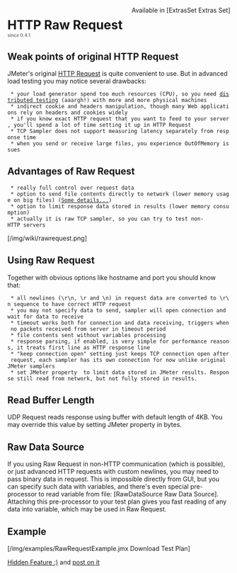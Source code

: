 <div style="float: right" class="plugins_set extras_set">Available in [ExtrasSet Extras Set]</div>
= HTTP Raw Request <sup><font color=gray size="1">since 0.4.1</font></sup>=

== Weak points of original HTTP Request ==
JMeter's original [http://jakarta.apache.org/jmeter/usermanual/component_reference.html#HTTP_Request HTTP Request]
is quite convenient to use. But in advanced load testing you may notice several drawbacks:
  * your load generator spend too much resources (CPU), so you need [http://jakarta.apache.org/jmeter/usermanual/remote-test.html distributed testing] (aaargh!) with more and more physical machines
  * indirect cookie and headers manipulation, though many Web applications rely on headers and cookies widely
  * if you know exact HTTP request that you want to feed to your server, you'll spend a lot of time setting it up in HTTP Request
  * TCP Sampler does not support measuring latency separately from response time
  * when you send or receive large files, you experience OutOfMemory issues

== Advantages of Raw Request ==
  * really full control over request data
  * option to send file contents directly to network (lower memory usage on big files) ([https://groups.google.com/forum/#!topic/jmeter-plugins/VDqXDNDCr6w/overview Some details...])
  * option to limit response data stored in results (lower memory consumption)
  * actually it is raw TCP sampler, so you can try to test non-HTTP servers

[/img/wiki/rawrequest.png]

== Using Raw Request ==
Together with obvious options like hostname and port you should know that:
  * all newlines (\r\n, \r and \n) in request data are converted to \r\n sequence to have correct HTTP request
  * you may not specify data to send, sampler will open connection and wait for data to receive
  * timeout works both for connection and data receiving, triggers when no packets received from server in timeout period
  * file contents sent without variables processing
  * response parsing, if enabled, is very simple for performance reasons, it treats first line as HTTP response line
  * "keep connection open" setting just keeps TCP connection open after request, each sampler has its own connection for now unlike original JMeter samplers
  * set JMeter property {{{kg.apc.jmeter.samplers.ResultDataLimit}}} to limit data stored in JMeter results. Response still read from network, but not fully stored in results.

== Read Buffer Length ==

UDP Request reads response using buffer with default length of 4KB. 
You may override this value by setting JMeter property {{{kg.apc.jmeter.samplers.ReceiveBufferSize}}} in bytes.


== Raw Data Source ==

If you using Raw Request in non-HTTP communication (which is possible),
or just advanced HTTP requests with custom newlines,
you may need to pass binary data in request. This is impossible directly from GUI,
but you can specify such data with variables, and there's even special pre-processor
to read variable from file: [RawDataSource Raw Data Source]. Attaching this pre-processor
to your test plan gives you fast reading of any data into variable, which may be used in Raw Request.

== Example ==

[/img/examples/RawRequestExample.jmx Download Test Plan]

[http://jmeter.512774.n5.nabble.com/fileupload-test-with-JMeter-td4267154.html Hidden Feature :)] and [https://groups.google.com/forum/#!topic/jmeter-plugins/VDqXDNDCr6w post on it]